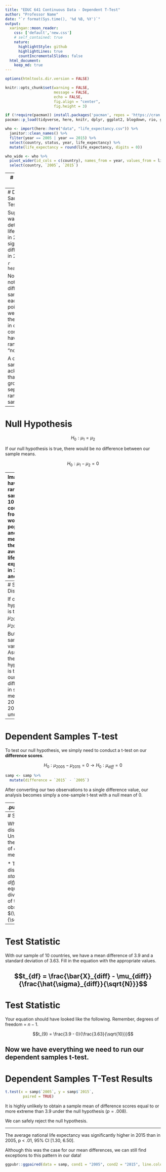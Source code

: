 ```yaml
---
title: "EDUC 641 Continuous Data - Dependent T-Test"
author: "Professor Name"
date: "`r format(Sys.time(), '%d %B, %Y')`"
output:
  xaringan::moon_reader:
    css: ['default','new.css']
    # self_contained: true
    nature:
      highlightStyle: github
      highlightLines: true
      countIncrementalSlides: false
  html_document:
    keep_md: true
---
```


```r
options(htmltools.dir.version = FALSE)

knitr::opts_chunk$set(warning = FALSE,
                      message = FALSE,
                      echo = FALSE,
                      fig.align = "center",
                      fig.height = 3)

if (!require(pacman)) install.packages('pacman', repos = 'https://cran.rstudio.com')
pacman::p_load(tidyverse, here, knitr, dplyr, ggplot2, blogdown, rio, gifski)
```

```r
who <- import(here::here("data", "life_expectancy.csv")) %>% 
  janitor::clean_names() %>% 
  filter(year == 2005 | year == 2015) %>% 
  select(country, status, year, life_expectancy) %>% 
  mutate(life_expectancy = round(life_expectancy, digits = 0))

who_wide <- who %>% 
  pivot_wider(id_cols = c(country), names_from = year, values_from = life_expectancy) %>% 
  select(country, `2005`, `2015`)

```

---
# Measuring Change

* Sometimes we are interested in how subjects change over time:
  + Are childrens' reading scores significantly higher after a six-week summer reading intervention?
  + Are maternal and paternal depressive symptoms lower after being exposed to a family therapy program?

* Participants are now measured on multiple occasions/conditions/time points.

* Observations are no longer independent - data points are "grouped" within one individual or subject.

---
# Dependent Samples T-Test

Suppose we wanted to determine if life expectancy in 2015 was significantly different than in 2005.

```r
head(who_wide)
```

Notice we our not drawing different samples at each time point. Since we are holding the countries in our samples constant, we have less random "noise."

A dependent samples t-test acknowledges that our groups are not separate random samples.


---
# Null Hypothesis

$$H_0: \mu_{1} = \mu_{2}$$

If our null hypothesis is true, there would be no difference between our sample means.

$$H_0: \mu_{1} - \mu_{2} = 0$$

---
Imagine we have randomly sampled 10 countries from the world population and measured their average life expectancy in 2005 and 2015.

.pull-left[
```r
set.seed(100)
samp <- who_wide %>% 
  sample_n(10)

print(samp)
```
]
.pull-right[
$$\color{red}{\bar{X}_{2005} = 63.1 \rightarrow \bar{X}_{2015} = 67}$$
$$s_{2005} = 10.64 \rightarrow s_{2015} = 10.10$$
]
 
Our mean has increased but does this reflect a true population difference?

---
# Sampling Distribution

If our null hypothesis is true, $\mu_{2005} - \mu_{2015} = 0$.
```r
  include_graphics("dependent_samples.jpg")
```

But, there is sampling variability. Assuming the null hypothesis is true, is our difference in sample means from 2005 to 2015 unusual?

---
# Dependent Samples T-test

To test our null hypothesis, we simply need to conduct a t-test on our **difference scores**.

$$H_0: \mu_{2005} - \mu_{2015} = 0 \rightarrow H_0: \mu_{diff} = 0$$
```r
samp <- samp %>% 
  mutate(difference = `2015` - `2005`)
```


After converting our two observations to a single difference value, our analysis becomes simply a one-sample t-test with a null mean of 0.

---
.pull-left[
```r
samp
```
]
.pull-right[
$$\bar{X}_{diff} = 3.9$$

$$s_{diff} = 3.63$$
]

The mean of our difference scores is 3.9 with a standard deviation of 3.63. Now we just compare this to the sampling distribution under the null hypothesis.
---
# Sampling Distribution

What does our sampling distribution look like?
* Under the null hypothesis, the sampling distribution of *difference scores* has a mean of 0 $\mu_{diff} = 0$. 

* The SD of our sampling distribution reflects the *standard error of difference scores*.
   + SE equals the sample SD divided by the square root of the number of paired observations. $(\frac{\hat{\sigma}_{diff}}{\sqrt{N}})$

---
# Test Statistic

With our sample of 10 countries, we have a mean difference of 3.9 and a standard deviation of 3.63. Fill in the equation with the appropriate values.

$$t_{df} = \frac{\bar{X}_{diff} - \mu_{diff}}{\frac{\hat{\sigma}_{diff}}{\sqrt{N}}}$$
---
# Test Statistic
Your equation should have looked like the following. Remember, degrees of freedom = $n-1$.

$$t_{9} = \frac{3.9 - 0}{\frac{3.63}{\sqrt{10}}}$$

Now we have everything we need to run our dependent samples t-test.
---
# Dependent Samples T-Test Results
```r
t.test(x = samp$`2005`, y = samp$`2015`,
        paired = TRUE)
```

It is highly unlikely to obtain a sample mean of difference scores equal to or more extreme than 3.9 under the null hypothesis $(p = .008)$.

We can safely reject the null hypothesis.

---

The average national life expectancy was significantly higher in 2015 than in 2005, p < .01, 95% CI [1.30, 6.50]. 

Although this was the case for our mean differences, we can still find exceptions to this pattern in our data!

```r
ggpubr::ggpaired(data = samp, cond1 = "2005", cond2 = "2015", line.color = "grey")
```


